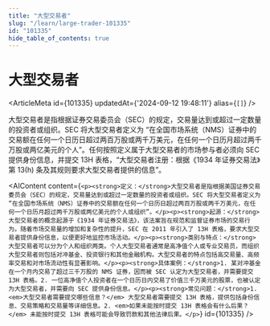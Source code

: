 ```yaml
---
title: "大型交易者"
slug: "/learn/large-trader-101335"
id: "101335"
hide_table_of_contents: true
---
```



# 大型交易者

<ArticleMeta id={101335} updatedAt={'2024-09-12 19:48:11'} alias={`[]`} />
<div className='border-solid border-b border-t-0 my-4 border-[var(--ifm-color-gray-300)]' />

大型交易者是指根据证券交易委员会（SEC）的规定，交易量达到或超过一定数量的投资者或组织。SEC 将大型交易者定义为 “在全国市场系统（NMS）证券中的交易额在任何一个日历日超过两百万股或两千万美元，在任何一个日历月超过两千万股或两亿美元的个人”。任何按照定义属于大型交易者的市场参与者必须向 SEC 提供身份信息，并提交 13H 表格，“大型交易者注册：根据《1934 年证券交易法》第 13(h) 条及其规则要求大型交易者提供的信息”。

<AIContent content={`<p><strong>定义：</strong>大型交易者是指根据美国证券交易委员会（SEC）的规定，交易量达到或超过一定数量的投资者或组织。SEC 将大型交易者定义为 “在全国市场系统（NMS）证券中的交易额在任何一个日历日超过两百万股或两千万美元，在任何一个日历月超过两千万股或两亿美元的个人或组织”。</p><p><strong>起源：</strong>大型交易者的概念起源于《1934 年证券交易法》，该法案旨在规范和监督证券市场的交易行为。随着市场交易量的增加和复杂性的提升，SEC 在 2011 年引入了 13H 表格，要求大型交易者提供身份信息，以便更好地监控市场活动。</p><p><strong>类别与特点：</strong>大型交易者可以分为个人和组织两类。个人大型交易者通常是高净值个人或专业交易员，而组织大型交易者则包括对冲基金、投资银行和其他金融机构。大型交易者的特点包括高交易量、高频率交易和对市场流动性有显著影响。</p><p><strong>具体案例：</strong>1. 某对冲基金在一个月内交易了超过三千万股的 NMS 证券，因而被 SEC 认定为大型交易者，并需要提交 13H 表格。2. 一位高净值个人投资者在一个日历日内交易了价值三千万美元的股票，也被认定为大型交易者，并需要向 SEC 提供身份信息。</p><p><strong>常见问题：</strong>1. <em>大型交易者需要提交哪些信息？</em> 大型交易者需要提交 13H 表格，提供包括身份信息、交易策略和交易量等详细信息。2. <em>如果未能按时提交 13H 表格会有什么后果？</em> 未能按时提交 13H 表格可能会导致罚款和其他法律后果。</p>`} id={101335} />
